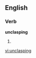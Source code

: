 ==English==

===Verb===
'''unclasping'''

# {{present participle of|[[unclasp]]}}

[[vi:unclasping]]